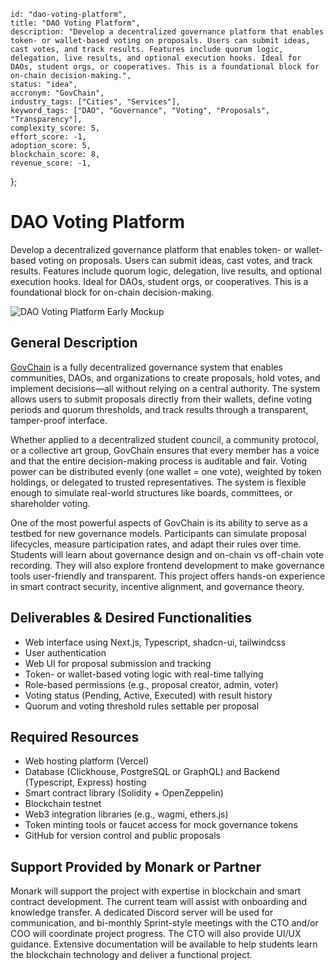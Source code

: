     id: "dao-voting-platform",
    title: "DAO Voting Platform",
    description: "Develop a decentralized governance platform that enables token- or wallet-based voting on proposals. Users can submit ideas, cast votes, and track results. Features include quorum logic, delegation, live results, and optional execution hooks. Ideal for DAOs, student orgs, or cooperatives. This is a foundational block for on-chain decision-making.",
    status: "idea",
    accronym: "GovChain",
    industry_tags: ["Cities", "Services"],
    keyword_tags: ["DAO", "Governance", "Voting", "Proposals", "Transparency"],
    complexity_score: 5,
    effort_score: -1,
    adoption_score: 5,
    blockchain_score: 8,
    revenue_score: -1,
};

# DAO Voting Platform

Develop a decentralized governance platform that enables token- or wallet-based voting on proposals. Users can submit ideas, cast votes, and track results. Features include quorum logic, delegation, live results, and optional execution hooks. Ideal for DAOs, student orgs, or cooperatives. This is a foundational block for on-chain decision-making.

![DAO Voting Platform Early Mockup](/images/project/dao-voting-platform.jpg)

## General Description

[GovChain](https://govchain.monark.io) is a fully decentralized governance system that enables communities, DAOs, and organizations to create proposals, hold votes, and implement decisions—all without relying on a central authority. The system allows users to submit proposals directly from their wallets, define voting periods and quorum thresholds, and track results through a transparent, tamper-proof interface.

Whether applied to a decentralized student council, a community protocol, or a collective art group, GovChain ensures that every member has a voice and that the entire decision-making process is auditable and fair. Voting power can be distributed evenly (one wallet = one vote), weighted by token holdings, or delegated to trusted representatives. The system is flexible enough to simulate real-world structures like boards, committees, or shareholder voting.

One of the most powerful aspects of GovChain is its ability to serve as a testbed for new governance models. Participants can simulate proposal lifecycles, measure participation rates, and adapt their rules over time. Students will learn about governance design and on-chain vs off-chain vote recording. They will also explore frontend development to make governance tools user-friendly and transparent. This project offers hands-on experience in smart contract security, incentive alignment, and governance theory.

## Deliverables & Desired Functionalities

- Web interface using Next.js, Typescript, shadcn-ui, tailwindcss
- User authentication 
- Web UI for proposal submission and tracking
- Token- or wallet-based voting logic with real-time tallying
- Role-based permissions (e.g., proposal creator, admin, voter)
- Voting status (Pending, Active, Executed) with result history
- Quorum and voting threshold rules settable per proposal

## Required Resources

- Web hosting platform (Vercel)
- Database (Clickhouse, PostgreSQL or GraphQL) and Backend (Typescript, Express) hosting
- Smart contract library (Solidity + OpenZeppelin)
- Blockchain testnet
- Web3 integration libraries (e.g., wagmi, ethers.js)
- Token minting tools or faucet access for mock governance tokens
- GitHub for version control and public proposals

## Support Provided by Monark or Partner

Monark will support the project with expertise in blockchain and smart contract development. The current team will assist with onboarding and knowledge transfer. A dedicated Discord server will be used for communication, and bi-monthly Sprint-style meetings with the CTO and/or COO will coordinate project progress. The CTO will also provide UI/UX guidance. Extensive documentation will be available to help students learn the blockchain technology and deliver a functional project.
